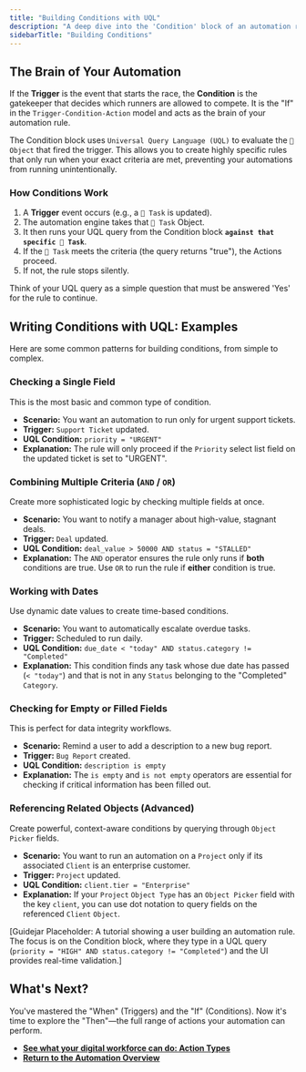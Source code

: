 ```yaml
---
title: "Building Conditions with UQL"
description: "A deep dive into the 'Condition' block of an automation rule, explaining how to use Universal Query Language (UQL) to create precise, multi-criteria logic."
sidebarTitle: "Building Conditions"
---
```


## The Brain of Your Automation

If the **Trigger** is the event that starts the race, the **Condition** is the gatekeeper that decides which runners are allowed to compete. It is the "If" in the `Trigger-Condition-Action` model and acts as the brain of your automation rule.

The Condition block uses `Universal Query Language (UQL)` to evaluate the `🧊 Object` that fired the trigger. This allows you to create highly specific rules that only run when your exact criteria are met, preventing your automations from running unintentionally.

### How Conditions Work

1. A **Trigger** event occurs (e.g., a `🧊 Task` is updated).
2. The automation engine takes that `🧊 Task` Object.
3. It then runs your UQL query from the Condition block **`against that specific 🧊 Task`**.
4. If the `🧊 Task` meets the criteria (the query returns "true"), the Actions proceed.
5. If not, the rule stops silently.

<Info>
  Think of your UQL query as a simple question that must be answered 'Yes' for the rule to continue.
</Info>

## Writing Conditions with UQL: Examples

Here are some common patterns for building conditions, from simple to complex.

### Checking a Single Field

This is the most basic and common type of condition.

- **Scenario:** You want an automation to run only for urgent support tickets.
- **Trigger:** `Support Ticket` updated.
- **UQL Condition:** `priority = "URGENT"`
- **Explanation:** The rule will only proceed if the `Priority` select list field on the updated ticket is set to "URGENT".

### Combining Multiple Criteria (`AND` / `OR`)

Create more sophisticated logic by checking multiple fields at once.

- **Scenario:** You want to notify a manager about high-value, stagnant deals.
- **Trigger:** `Deal` updated.
- **UQL Condition:** `deal_value > 50000 AND status = "STALLED"`
- **Explanation:** The `AND` operator ensures the rule only runs if **both** conditions are true. Use `OR` to run the rule if **either** condition is true.

### Working with Dates

Use dynamic date values to create time-based conditions.

- **Scenario:** You want to automatically escalate overdue tasks.
- **Trigger:** Scheduled to run daily.
- **UQL Condition:** `due_date < "today" AND status.category != "Completed"`
- **Explanation:** This condition finds any task whose due date has passed (`< "today"`) and that is not in any `Status` belonging to the "Completed" `Category`.

### Checking for Empty or Filled Fields

This is perfect for data integrity workflows.

- **Scenario:** Remind a user to add a description to a new bug report.
- **Trigger:** `Bug Report` created.
- **UQL Condition:** `description is empty`
- **Explanation:** The `is empty` and `is not empty` operators are essential for checking if critical information has been filled out.

### Referencing Related Objects (Advanced)

Create powerful, context-aware conditions by querying through `Object Picker` fields.

- **Scenario:** You want to run an automation on a `Project` only if its associated `Client` is an enterprise customer.
- **Trigger:** `Project` updated.
- **UQL Condition:** `client.tier = "Enterprise"`
- **Explanation:** If your `Project` `Object Type` has an `Object Picker` field with the key `client`, you can use dot notation to query fields on the referenced `Client` `Object`.

[Guidejar Placeholder: A tutorial showing a user building an automation rule. The focus is on the Condition block, where they type in a UQL query (`priority = "HIGH" AND status.category != "Completed"`) and the UI provides real-time validation.]

## What's Next?

You've mastered the "When" (Triggers) and the "If" (Conditions). Now it's time to explore the "Then"—the full range of actions your automation can perform.

- [**See what your digital workforce can do: Action Types**](/en/02-platform/platform-overview/universal-automation/action-types)
- [**Return to the Automation Overview**](/en/02-platform/platform-overview/universal-automation)